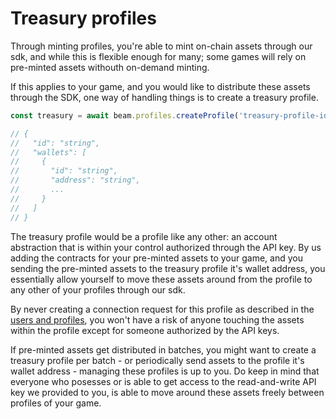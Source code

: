 # Treasury profiles

Through minting profiles, you're able to mint on-chain assets through our sdk, and while this is flexible enough for many; some games will rely on pre-minted assets withouth on-demand minting.

If this applies to your game, and you would like to distribute these assets through the SDK, one way of handling things is to create a treasury profile.

```typescript
const treasury = await beam.profiles.createProfile('treasury-profile-id');

// {
//   "id": "string",
//   "wallets": [
//     {
//       "id": "string",
//       "address": "string",
//       ...
//     }
//   ]
// }
```

The treasury profile would be a profile like any other: an account abstraction that is within your control authorized through the API key. By us adding the contracts for your pre-minted assets to your game, and you sending the pre-minted assets to the treasury profile it's wallet address, you essentially allow yourself to move these assets around from the profile to any other of your profiles through our sdk.

By never creating a connection request for this profile as described in the [users and profiles](/service/profiles/users-and-profiles), you won't have a risk of anyone touching the assets within the profile except for someone authorized by the API keys.

If pre-minted assets get distributed in batches, you might want to create a treasury profile per batch - or periodically send assets to the profile it's wallet address - managing these profiles is up to you. Do keep in mind that everyone who posesses or is able to get access to the read-and-write API key we provided to you, is able to move around these assets freely between profiles of your game.